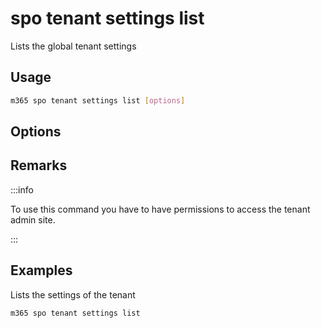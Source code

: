 
# spo tenant settings list

Lists the global tenant settings

## Usage

```sh
m365 spo tenant settings list [options]
```

## Options

<Global />

## Remarks

:::info

To use this command you have to have permissions to access the tenant admin site.

:::

## Examples

Lists the settings of the tenant

```sh
m365 spo tenant settings list
```

